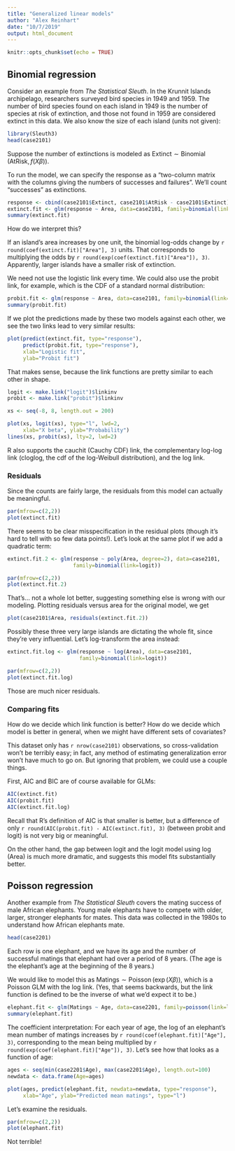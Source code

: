 ```yaml
---
title: "Generalized linear models"
author: "Alex Reinhart"
date: "10/7/2019"
output: html_document
---
```


```r
knitr::opts_chunk$set(echo = TRUE)
```

## Binomial regression

Consider an example from *The Statistical Sleuth*. In the Krunnit Islands archipelago, researchers surveyed bird species in 1949 and 1959. The number of bird species found on each island in 1949 is the number of species at risk of extinction, and those not found in 1959 are considered extinct in this data. We also know the size of each island (units not given):

```r
library(Sleuth3)
head(case2101)
```

Suppose the number of extinctions is modeled as $\text{Extinct} \sim \operatorname{Binomial}(\text{AtRisk}, f(X \beta))$.

To run the model, we can specify the response as a "two-column matrix with the columns giving the numbers of successes and failures". We'll count "successes" as extinctions.

```r
response <- cbind(case2101$Extinct, case2101$AtRisk - case2101$Extinct)
extinct.fit <- glm(response ~ Area, data=case2101, family=binomial(link=logit))
summary(extinct.fit)
```

How do we interpret this?

If an island's area increases by one unit, the binomial log-odds change by `r round(coef(extinct.fit)["Area"], 3)` units. That corresponds to multiplying the odds by `r round(exp(coef(extinct.fit)["Area"]), 3)`. Apparently, larger islands have a smaller risk of extinction.

We need not use the logistic link every time. We could also use the probit link, for example, which is the CDF of a standard normal distribution:

```r
probit.fit <- glm(response ~ Area, data=case2101, family=binomial(link=probit))
summary(probit.fit)
```

If we plot the predictions made by these two models against each other, we see the two links lead to very similar results:

```r
plot(predict(extinct.fit, type="response"),
     predict(probit.fit, type="response"),
     xlab="Logistic fit",
     ylab="Probit fit")
```

That makes sense, because the link functions are pretty similar to each other in shape.

```r
logit <- make.link("logit")$linkinv
probit <- make.link("probit")$linkinv

xs <- seq(-8, 8, length.out = 200)

plot(xs, logit(xs), type="l", lwd=2,
     xlab="X beta", ylab="Probability")
lines(xs, probit(xs), lty=2, lwd=2)
```

R also supports the cauchit (Cauchy CDF) link, the complementary log-log link (cloglog, the cdf of the log-Weibull distribution), and the log link.

### Residuals

Since the counts are fairly large, the residuals from this model can actually be meaningful.

```r
par(mfrow=c(2,2))
plot(extinct.fit)
```

There seems to be clear misspecification in the residual plots (though it's hard to tell with so few data points!). Let's look at the same plot if we add a quadratic term:

```r
extinct.fit.2 <- glm(response ~ poly(Area, degree=2), data=case2101,
                     family=binomial(link=logit))

par(mfrow=c(2,2))
plot(extinct.fit.2)
```

That's... not a whole lot better, suggesting something else is wrong with our modeling. Plotting residuals versus area for the original model, we get

```r
plot(case2101$Area, residuals(extinct.fit.2))
```

Possibly these three very large islands are dictating the whole fit, since they're very influential. Let's log-transform the area instead:

```r
extinct.fit.log <- glm(response ~ log(Area), data=case2101,
                       family=binomial(link=logit))

par(mfrow=c(2,2))
plot(extinct.fit.log)
```

Those are much nicer residuals.

### Comparing fits

How do we decide which link function is better? How do we decide which model is better in general, when we might have different sets of covariates?

This dataset only has `r nrow(case2101)` observations, so cross-validation won't be terribly easy; in fact, any method of estimating generalization error won't have much to go on. But ignoring that problem, we could use a couple things.

First, AIC and BIC are of course available for GLMs:

```r
AIC(extinct.fit)
AIC(probit.fit)
AIC(extinct.fit.log)
```

Recall that R's definition of AIC is that smaller is better, but a difference of only `r round(AIC(probit.fit) - AIC(extinct.fit), 3)` (between probit and logit) is not very big or meaningful. 

On the other hand, the gap between logit and the logit model using $\log(\text{Area})$ is much more dramatic, and suggests this model fits substantially better.

## Poisson regression

Another example from *The Statistical Sleuth* covers the mating success of male African elephants. Young male elephants have to compete with older, larger, stronger elephants for mates. This data was collected in the 1980s to understand how African elephants mate.

```r
head(case2201)
```

Each row is one elephant, and we have its age and the number of successful matings that elephant had over a period of 8 years. (The age is the elephant's age at the beginning of the 8 years.)

We would like to model this as $\text{Matings} \sim \operatorname{Poisson}(\exp(X \beta))$, which is a Poisson GLM with the log link. (Yes, that seems backwards, but the link function is defined to be the inverse of what we'd expect it to be.)

```r
elephant.fit <- glm(Matings ~ Age, data=case2201, family=poisson(link=log))
summary(elephant.fit)
```

The coefficient interpretation: For each year of age, the log of an elephant's mean number of matings increases by `r round(coef(elephant.fit)["Age"], 3)`, corresponding to the mean being multiplied by `r round(exp(coef(elephant.fit)["Age"]), 3)`. Let's see how that looks as a function of age:

```r
ages <- seq(min(case2201$Age), max(case2201$Age), length.out=100)
newdata <- data.frame(Age=ages)

plot(ages, predict(elephant.fit, newdata=newdata, type="response"),
     xlab="Age", ylab="Predicted mean matings", type="l")
```

Let's examine the residuals.

```r
par(mfrow=c(2,2))
plot(elephant.fit)
```

Not terrible!